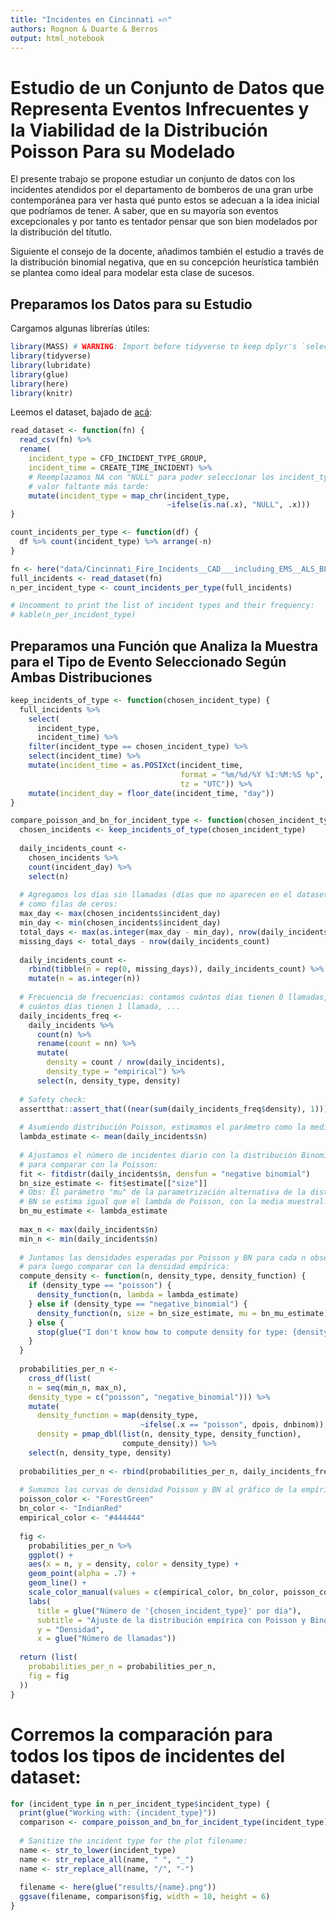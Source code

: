 ```yaml
---
title: "Incidentes en Cincinnati 💀🔥"
authors: Rognon & Duarte & Berros
output: html_notebook
---
```


# Estudio de un Conjunto de Datos que Representa Eventos Infrecuentes y la Viabilidad de la Distribución Poisson Para su Modelado

El presente trabajo se propone estudiar un conjunto de datos con los incidentes atendidos por el departamento de bomberos de una gran urbe contemporánea para ver hasta qué punto estos se adecuan a la idea inicial que podríamos de tener. A saber, que en su mayoría son eventos excepcionales y por tanto es tentador pensar que son bien modelados por la distribución del títutlo. 

Siguiente el consejo de la docente, añadimos también el estudio a través de la distribución binomial negativa, que en su concepción heurística también se plantea como ideal para modelar esta clase de sucesos. 

## Preparamos los Datos para su Estudio


Cargamos algunas librerías útiles:

```r
library(MASS) # WARNING: Import before tidyverse to keep dplyr's `select`
library(tidyverse)
library(lubridate)
library(glue)
library(here)
library(knitr)
```

Leemos el dataset, bajado de [acá](https://data.cincinnati-oh.gov/Safer-Streets/Cincinnati-Fire-Incidents-CAD-including-EMS-ALS-BL/vnsz-a3wp/data):

```r
read_dataset <- function(fn) {
  read_csv(fn) %>%
  rename(
    incident_type = CFD_INCIDENT_TYPE_GROUP,
    incident_time = CREATE_TIME_INCIDENT) %>%
    # Reemplazamos NA con "NULL" para poder seleccionar los incident_type con
    # valor faltante más tarde:
    mutate(incident_type = map_chr(incident_type,
                                   ~ifelse(is.na(.x), "NULL", .x)))  
}

count_incidents_per_type <- function(df) {
  df %>% count(incident_type) %>% arrange(-n)
}

fn <- here("data/Cincinnati_Fire_Incidents__CAD___including_EMS__ALS_BLS_.csv")
full_incidents <- read_dataset(fn)
n_per_incident_type <- count_incidents_per_type(full_incidents)

# Uncomment to print the list of incident types and their frequency:
# kable(n_per_incident_type) 
```

## Preparamos una Función que Analiza la Muestra para el Tipo de Evento Seleccionado Según Ambas Distribuciones


```r
keep_incidents_of_type <- function(chosen_incident_type) {
  full_incidents %>%
    select(
      incident_type,
      incident_time) %>%
    filter(incident_type == chosen_incident_type) %>%
    select(incident_time) %>%
    mutate(incident_time = as.POSIXct(incident_time,
                                      format = "%m/%d/%Y %I:%M:%S %p",
                                      tz = "UTC")) %>%
    mutate(incident_day = floor_date(incident_time, "day"))
}

compare_poisson_and_bn_for_incident_type <- function(chosen_incident_type) {
  chosen_incidents <- keep_incidents_of_type(chosen_incident_type)
  
  daily_incidents_count <-
    chosen_incidents %>%
    count(incident_day) %>%
    select(n)
  
  # Agregamos los días sin llamadas (días que no aparecen en el dataset)
  # como filas de ceros:
  max_day <- max(chosen_incidents$incident_day)
  min_day <- min(chosen_incidents$incident_day)
  total_days <- max(as.integer(max_day - min_day), nrow(daily_incidents_count))
  missing_days <- total_days - nrow(daily_incidents_count)
  
  daily_incidents_count <-
    rbind(tibble(n = rep(0, missing_days)), daily_incidents_count) %>%
    mutate(n = as.integer(n))
  
  # Frecuencia de frecuencias: contamos cuántos días tienen 0 llamadas,
  # cuántos días tienen 1 llamada, ...
  daily_incidents_freq <-
    daily_incidents %>%
      count(n) %>%
      rename(count = nn) %>%
      mutate(
        density = count / nrow(daily_incidents),
        density_type = "empirical") %>%
      select(n, density_type, density)
  
  # Safety check:
  assertthat::assert_that((near(sum(daily_incidents_freq$density), 1)))
  
  # Asumiendo distribución Poisson, estimamos el parámetro como la media muestral:
  lambda_estimate <- mean(daily_incidents$n)
  
  # Ajustamos el número de incidentes diario con la distribución Binomial Negativa
  # para comparar con la Poisson:
  fit <- fitdistr(daily_incidents$n, densfun = "negative binomial")
  bn_size_estimate <- fit$estimate[["size"]]
  # Obs: El parámetro "mu" de la parametrización alternativa de la distribución
  # BN se estima igual que el lambda de Poisson, con la media muestral.
  bn_mu_estimate <- lambda_estimate
  
  max_n <- max(daily_incidents$n)
  min_n <- min(daily_incidents$n)
  
  # Juntamos las densidades esperadas por Poisson y BN para cada n observado
  # para luego comparar con la densidad empírica:
  compute_density <- function(n, density_type, density_function) {
    if (density_type == "poisson") {
      density_function(n, lambda = lambda_estimate)
    } else if (density_type == "negative_binomial") {
      density_function(n, size = bn_size_estimate, mu = bn_mu_estimate)
    } else {
      stop(glue("I don't know how to compute density for type: {density_type}"))
    }
  }
  
  probabilities_per_n <-
    cross_df(list(
    n = seq(min_n, max_n),
    density_type = c("poisson", "negative_binomial"))) %>%
    mutate(
      density_function = map(density_type,
                             ~ifelse(.x == "poisson", dpois, dnbinom)),
      density = pmap_dbl(list(n, density_type, density_function),
                         compute_density)) %>%
    select(n, density_type, density)
  
  probabilities_per_n <- rbind(probabilities_per_n, daily_incidents_freq)
  
  # Sumamos las curvas de densidad Poisson y BN al gráfico de la empírica:
  poisson_color <- "ForestGreen"
  bn_color <- "IndianRed"
  empirical_color <- "#444444"
  
  fig <-
    probabilities_per_n %>%
    ggplot() +
    aes(x = n, y = density, color = density_type) +
    geom_point(alpha = .7) +
    geom_line() +
    scale_color_manual(values = c(empirical_color, bn_color, poisson_color)) +
    labs(
      title = glue("Número de '{chosen_incident_type}' por día"),
      subtitle = "Ajuste de la distribución empírica con Poisson y Binomial Negativa",
      y = "Densidad",
      x = glue("Número de llamadas"))
  
  return (list(
    probabilities_per_n = probabilities_per_n,
    fig = fig
  ))
}
```

# Corremos la comparación para todos los tipos de incidentes del dataset:

```r
for (incident_type in n_per_incident_type$incident_type) {
  print(glue("Working with: {incident_type}"))
  comparison <- compare_poisson_and_bn_for_incident_type(incident_type)
  
  # Sanitize the incident type for the plot filename:
  name <- str_to_lower(incident_type)
  name <- str_replace_all(name, " ", "_")
  name <- str_replace_all(name, "/", "-")
  
  filename <- here(glue("results/{name}.png"))
  ggsave(filename, comparison$fig, width = 10, height = 6)
}
```













